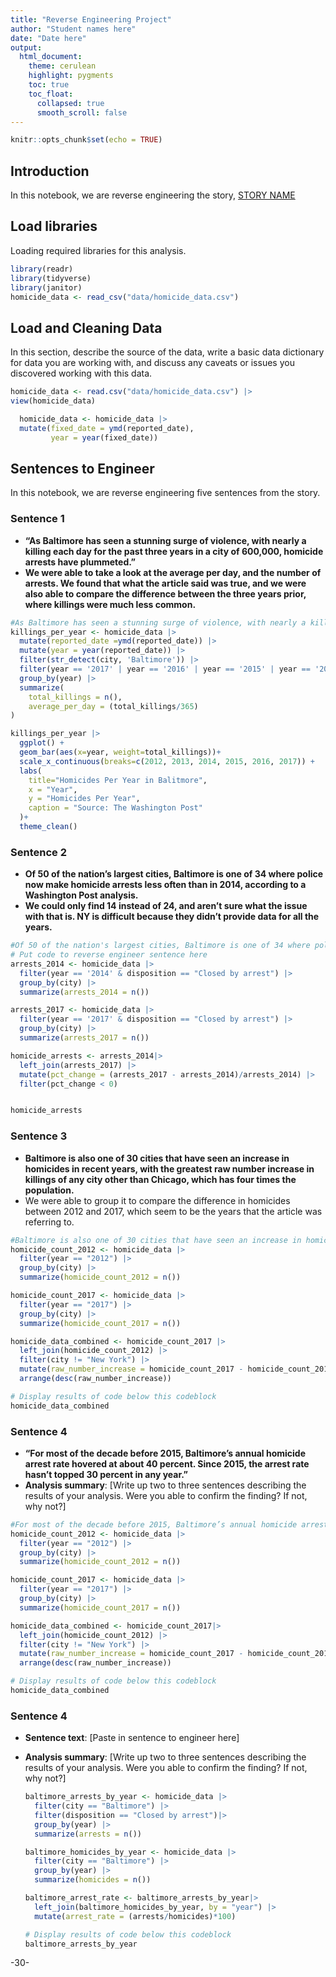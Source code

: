 ```yaml
---
title: "Reverse Engineering Project"
author: "Student names here"
date: "Date here"
output:
  html_document:
    theme: cerulean
    highlight: pygments
    toc: true
    toc_float:
      collapsed: true
      smooth_scroll: false
---
```


```r
knitr::opts_chunk$set(echo = TRUE)
```

## Introduction

In this notebook, we are reverse engineering the story, [STORY NAME](STORY%20URL)

## Load libraries

Loading required libraries for this analysis.

```r
library(readr)
library(tidyverse)
library(janitor)
homicide_data <- read_csv("data/homicide_data.csv") 
```

## Load and Cleaning Data

In this section, describe the source of the data, write a basic data dictionary for data you are working with, and discuss any caveats or issues you discovered working with this data.

```r
homicide_data <- read.csv("data/homicide_data.csv") |>
view(homicide_data)

  homicide_data <- homicide_data |>
  mutate(fixed_date = ymd(reported_date), 
         year = year(fixed_date))
```

## Sentences to Engineer

In this notebook, we are reverse engineering five sentences from the story.

### Sentence 1

-   **"As Baltimore has seen a stunning surge of violence, with nearly a killing each day for the past three years in a city of 600,000, homicide arrests have plummeted."**
-   **We were able to take a look at the average per day, and the number of arrests. We found that what the article said was true, and we were also able to compare the difference between the three years prior, where killings were much less common.**

```r
#As Baltimore has seen a stunning surge of violence, with nearly a killing each day for the past three years in a city of 600,000, homicide arrests have plummeted.
killings_per_year <- homicide_data |>
  mutate(reported_date =ymd(reported_date)) |>
  mutate(year = year(reported_date)) |>
  filter(str_detect(city, 'Baltimore')) |>
  filter(year == '2017' | year == '2016' | year == '2015' | year == '2014' | year == '2013' | year == '2012') |>
  group_by(year) |>
  summarize(
    total_killings = n(),
    average_per_day = (total_killings/365)
)
```

```r
killings_per_year |>
  ggplot() +
  geom_bar(aes(x=year, weight=total_killings))+
  scale_x_continuous(breaks=c(2012, 2013, 2014, 2015, 2016, 2017)) +
  labs(
    title="Homicides Per Year in Balitmore",
    x = "Year",
    y = "Homicides Per Year",
    caption = "Source: The Washington Post"
  )+
  theme_clean()

```

### Sentence 2

-   **Of 50 of the nation's largest cities, Baltimore is one of 34 where police now make homicide arrests less often than in 2014, according to a Washington Post analysis.**
-   **We could only find 14 instead of 24, and aren't sure what the issue with that is. NY is difficult because they didn't provide data for all the years.**

```r
#Of 50 of the nation's largest cities, Baltimore is one of 34 where police now make homicide arrests less often than in 2014, according to a Washington Post analysis.
# Put code to reverse engineer sentence here
arrests_2014 <- homicide_data |>
  filter(year == '2014' & disposition == "Closed by arrest") |>
  group_by(city) |>
  summarize(arrests_2014 = n())

arrests_2017 <- homicide_data |>
  filter(year == '2017' & disposition == "Closed by arrest") |>
  group_by(city) |>
  summarize(arrests_2017 = n())

homicide_arrests <- arrests_2014|> 
  left_join(arrests_2017) |>
  mutate(pct_change = (arrests_2017 - arrests_2014)/arrests_2014) |>
  filter(pct_change < 0)


homicide_arrests
```

### Sentence 3

-   **Baltimore is also one of 30 cities that have seen an increase in homicides in recent years, with the greatest raw number increase in killings of any city other than Chicago, which has four times the population.**
-   We were able to group it to compare the difference in homicides between 2012 and 2017, which seem to be the years that the article was referring to.

```r
#Baltimore is also one of 30 cities that have seen an increase in homicides in recent years, with the greatest raw number increase in killings of any city other than Chicago, which has four times the population.
homicide_count_2012 <- homicide_data |>
  filter(year == "2012") |>
  group_by(city) |>
  summarize(homicide_count_2012 = n())

homicide_count_2017 <- homicide_data |>
  filter(year == "2017") |>
  group_by(city) |>
  summarize(homicide_count_2017 = n())

homicide_data_combined <- homicide_count_2017 |>
  left_join(homicide_count_2012) |>
  filter(city != "New York") |>
  mutate(raw_number_increase = homicide_count_2017 - homicide_count_2012) |>
  arrange(desc(raw_number_increase))

# Display results of code below this codeblock
homicide_data_combined
```

### Sentence 4

-   **"For most of the decade before 2015, Baltimore's annual homicide arrest rate hovered at about 40 percent. Since 2015, the arrest rate hasn't topped 30 percent in any year."**
-   **Analysis summary**: [Write up two to three sentences describing the results of your analysis. Were you able to confirm the finding? If not, why not?]

```r
#For most of the decade before 2015, Baltimore’s annual homicide arrest rate hovered at about 40 percent. Since 2015, the arrest rate hasn’t topped 30 percent in any year.
homicide_count_2012 <- homicide_data |>
  filter(year == "2012") |>
  group_by(city) |>
  summarize(homicide_count_2012 = n())

homicide_count_2017 <- homicide_data |>
  filter(year == "2017") |>
  group_by(city) |>
  summarize(homicide_count_2017 = n())

homicide_data_combined <- homicide_count_2017|>
  left_join(homicide_count_2012) |>
  filter(city != "New York") |>
  mutate(raw_number_increase = homicide_count_2017 - homicide_count_2012)|>
  arrange(desc(raw_number_increase))

# Display results of code below this codeblock
homicide_data_combined
```

### Sentence 4

-   **Sentence text**: [Paste in sentence to engineer here]

-   **Analysis summary**: [Write up two to three sentences describing the results of your analysis. Were you able to confirm the finding? If not, why not?]

    ```r
    baltimore_arrests_by_year <- homicide_data |>
      filter(city == "Baltimore") |>
      filter(disposition == "Closed by arrest")|>
      group_by(year) |>
      summarize(arrests = n())

    baltimore_homicides_by_year <- homicide_data |>
      filter(city == "Baltimore") |>
      group_by(year) |>
      summarize(homicides = n())

    baltimore_arrest_rate <- baltimore_arrests_by_year|>
      left_join(baltimore_homicides_by_year, by = "year") |>
      mutate(arrest_rate = (arrests/homicides)*100)

    # Display results of code below this codeblock
    baltimore_arrests_by_year
    ```

-30-
